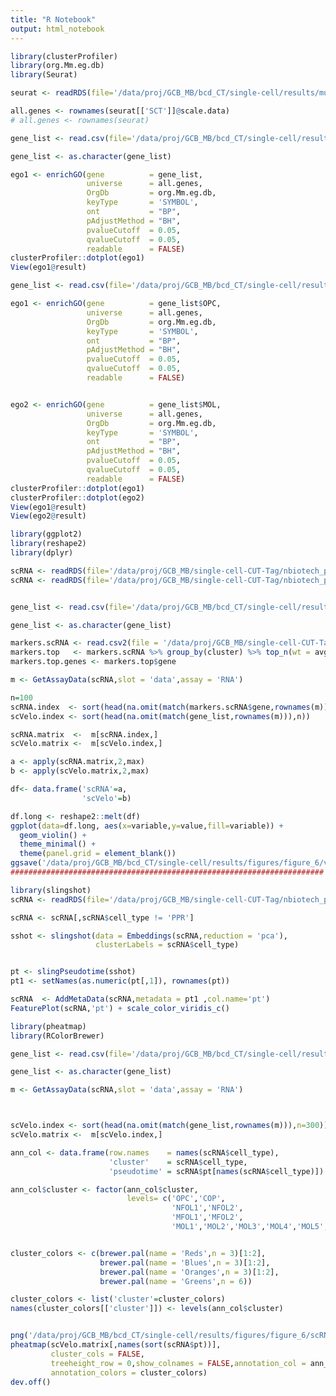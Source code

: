 ```yaml
---
title: "R Notebook"
output: html_notebook
---
```


```r
library(clusterProfiler)
library(org.Mm.eg.db)
library(Seurat)
```

```r
seurat <- readRDS(file='/data/proj/GCB_MB/bcd_CT/single-cell/results/multiple_modalities/ATAC_H3K27ac_H3K27me3/seurat_multimodal/peaks/scvelo/ATAC_H3K27ac/Seurat_object_OPC_MOL.h5Seurat.Rds')

all.genes <- rownames(seurat[['SCT']]@scale.data)
# all.genes <- rownames(seurat)

gene_list <- read.csv(file='/data/proj/GCB_MB/bcd_CT/single-cell/results/multiple_modalities/ATAC_H3K27ac_H3K27me3/seurat_multimodal/peaks/scvelo/ATAC_H3K27ac/top_genes.csv',header = FALSE,stringsAsFactors = F)[1,]

gene_list <- as.character(gene_list)

ego1 <- enrichGO(gene          = gene_list,
                 universe      = all.genes,
                 OrgDb         = org.Mm.eg.db,
                 keyType       = 'SYMBOL',
                 ont           = "BP",
                 pAdjustMethod = "BH",
                 pvalueCutoff  = 0.05,
                 qvalueCutoff  = 0.05,
                 readable      = FALSE)
clusterProfiler::dotplot(ego1)
View(ego1@result)

```

```r
gene_list <- read.csv(file='/data/proj/GCB_MB/bcd_CT/single-cell/results/multiple_modalities/ATAC_H3K27ac_H3K27me3/seurat_multimodal/peaks/scvelo/ATAC_H3K27ac/top_genes_per_cluster.csv',stringsAsFactors = F,row.names = 1)

ego1 <- enrichGO(gene          = gene_list$OPC,
                 universe      = all.genes,
                 OrgDb         = org.Mm.eg.db,
                 keyType       = 'SYMBOL',
                 ont           = "BP",
                 pAdjustMethod = "BH",
                 pvalueCutoff  = 0.05,
                 qvalueCutoff  = 0.05,
                 readable      = FALSE)


ego2 <- enrichGO(gene          = gene_list$MOL,
                 universe      = all.genes,
                 OrgDb         = org.Mm.eg.db,
                 keyType       = 'SYMBOL',
                 ont           = "BP",
                 pAdjustMethod = "BH",
                 pvalueCutoff  = 0.05,
                 qvalueCutoff  = 0.05,
                 readable      = FALSE)
clusterProfiler::dotplot(ego1)
clusterProfiler::dotplot(ego2)
View(ego1@result)
View(ego2@result)

```


```r
library(ggplot2)
library(reshape2)
library(dplyr)

scRNA <- readRDS(file='/data/proj/GCB_MB/single-cell-CUT-Tag/nbiotech_paper/analysis/results/Sten_RNA/clustering/01.clustering_20000cells.Rds')
scRNA <- readRDS(file='/data/proj/GCB_MB/single-cell-CUT-Tag/nbiotech_paper/analysis/results/marques_RNA/clustering/01.clustering.Rds')


gene_list <- read.csv(file='/data/proj/GCB_MB/bcd_CT/single-cell/results/multiple_modalities/ATAC_H3K27ac_H3K27me3/seurat_multimodal/peaks/scvelo/ATAC_H3K27ac/top_genes.csv',stringsAsFactors = F,row.names = NULL,header = FALSE)

gene_list <- as.character(gene_list)

markers.scRNA <- read.csv2(file = '/data/proj/GCB_MB/single-cell-CUT-Tag/nbiotech_paper/analysis/results/marques_RNA/clustering/markers.csv')
markers.top   <- markers.scRNA %>% group_by(cluster) %>% top_n(wt = avg_logFC,n=20)
markers.top.genes <- markers.top$gene

m <- GetAssayData(scRNA,slot = 'data',assay = 'RNA')

n=100
scRNA.index  <- sort(head(na.omit(match(markers.scRNA$gene,rownames(m))),n))
scVelo.index <- sort(head(na.omit(match(gene_list,rownames(m))),n))

scRNA.matrix  <-  m[scRNA.index,]
scVelo.matrix <-  m[scVelo.index,]

a <- apply(scRNA.matrix,2,max)
b <- apply(scVelo.matrix,2,max)

df<- data.frame('scRNA'=a,
                'scVelo'=b)

df.long <- reshape2::melt(df)
ggplot(data=df.long, aes(x=variable,y=value,fill=variable)) + 
  geom_violin() + 
  theme_minimal() + 
  theme(panel.grid = element_blank())
ggsave('/data/proj/GCB_MB/bcd_CT/single-cell/results/figures/figure_6/violin_expression_scRNA_vs_velo_genes.pdf',width = 6,height = 6)
######################################################################
```

```r
library(slingshot)
scRNA <- readRDS(file='/data/proj/GCB_MB/single-cell-CUT-Tag/nbiotech_paper/analysis/results/marques_RNA/clustering/01.clustering.Rds')

scRNA <- scRNA[,scRNA$cell_type != 'PPR']

sshot <- slingshot(data = Embeddings(scRNA,reduction = 'pca'),
                   clusterLabels = scRNA$cell_type)


pt <- slingPseudotime(sshot)
pt1 <- setNames(as.numeric(pt[,1]), rownames(pt))

scRNA  <- AddMetaData(scRNA,metadata = pt1 ,col.name='pt')
FeaturePlot(scRNA,'pt') + scale_color_viridis_c()
```

```r
library(pheatmap)
library(RColorBrewer)

gene_list <- read.csv(file='/data/proj/GCB_MB/bcd_CT/single-cell/results/multiple_modalities/ATAC_H3K27ac_H3K27me3/seurat_multimodal/peaks/scvelo/ATAC_H3K27ac/top_genes.csv',stringsAsFactors = F,row.names = NULL,header = FALSE)

gene_list <- as.character(gene_list)

m <- GetAssayData(scRNA,slot = 'data',assay = 'RNA')



scVelo.index <- sort(head(na.omit(match(gene_list,rownames(m))),n=300))
scVelo.matrix <-  m[scVelo.index,]

ann_col <- data.frame(row.names    = names(scRNA$cell_type),
                      'cluster'    = scRNA$cell_type,
                      'pseudotime' = scRNA$pt[names(scRNA$cell_type)])

ann_col$cluster <- factor(ann_col$cluster,
                          levels= c('OPC','COP',
                                    'NFOL1','NFOL2',
                                    'MFOL1','MFOL2',
                                    'MOL1','MOL2','MOL3','MOL4','MOL5','MOL6'))


cluster_colors <- c(brewer.pal(name = 'Reds',n = 3)[1:2],
                    brewer.pal(name = 'Blues',n = 3)[1:2],
                    brewer.pal(name = 'Oranges',n = 3)[1:2],
                    brewer.pal(name = 'Greens',n = 6))

cluster_colors <- list('cluster'=cluster_colors)
names(cluster_colors[['cluster']]) <- levels(ann_col$cluster)


png('/data/proj/GCB_MB/bcd_CT/single-cell/results/figures/figure_6/scRNA_Expression_heatmap_scVelo_genes.png', width=1000,height=1000)
pheatmap(scVelo.matrix[,names(sort(scRNA$pt))],
         cluster_cols = FALSE,
         treeheight_row = 0,show_colnames = FALSE,annotation_col = ann_col,
         annotation_colors = cluster_colors)
dev.off()
```





